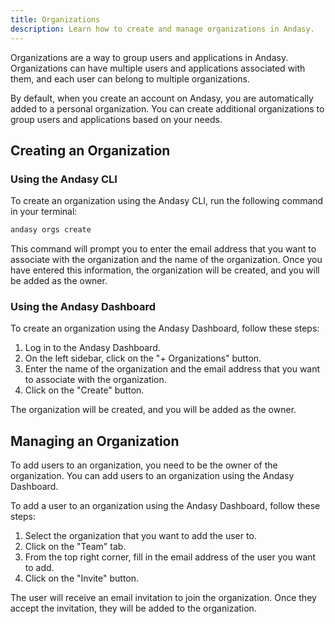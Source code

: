```yaml
---
title: Organizations
description: Learn how to create and manage organizations in Andasy.
---
```


Organizations are a way to group users and applications in Andasy. Organizations can have multiple users and applications associated with them, and each user can belong to multiple organizations.

By default, when you create an account on Andasy, you are automatically added to a personal organization. You can create additional organizations to group users and applications based on your needs.

## Creating an Organization

### Using the Andasy CLI

To create an organization using the Andasy CLI, run the following command in your terminal:

```bash
andasy orgs create
```

This command will prompt you to enter the email address that you want to associate with the organization and the name of the organization. Once you have entered this information, the organization will be created, and you will be added as the owner.

### Using the Andasy Dashboard

To create an organization using the Andasy Dashboard, follow these steps:

1. Log in to the Andasy Dashboard.
2. On the left sidebar, click on the "+ Organizations" button.
3. Enter the name of the organization and the email address that you want to associate with the organization.
4. Click on the "Create" button.

The organization will be created, and you will be added as the owner.

## Managing an Organization

To add users to an organization, you need to be the owner of the organization. You can add users to an organization using the Andasy Dashboard.

To add a user to an organization using the Andasy Dashboard, follow these steps:

1. Select the organization that you want to add the user to.
2. Click on the "Team" tab.
3. From the top right corner, fill in the email address of the user you want to add.
4. Click on the "Invite" button.

The user will receive an email invitation to join the organization. Once they accept the invitation, they will be added to the organization.

